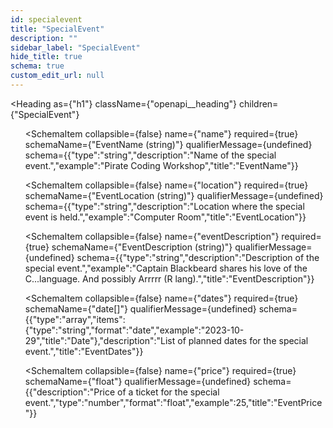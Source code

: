 ```yaml
---
id: specialevent
title: "SpecialEvent"
description: ""
sidebar_label: "SpecialEvent"
hide_title: true
schema: true
custom_edit_url: null
---
```



<Heading
  as={"h1"}
  className={"openapi__heading"}
  children={"SpecialEvent"}
>
</Heading>





<ul>
  <SchemaItem
    collapsible={false}
    name={"eventId"}
    required={false}
    schemaName={"uuid"}
    qualifierMessage={undefined}
    schema={{"description":"Identifier for a special event.","type":"string","format":"uuid","example":"3be6453c-03eb-4357-ae5a-984a0e574a54","title":"EventId"}}
  >
    
  </SchemaItem><SchemaItem
    collapsible={false}
    name={"name"}
    required={true}
    schemaName={"EventName (string)"}
    qualifierMessage={undefined}
    schema={{"type":"string","description":"Name of the special event.","example":"Pirate Coding Workshop","title":"EventName"}}
  >
    
  </SchemaItem><SchemaItem
    collapsible={false}
    name={"location"}
    required={true}
    schemaName={"EventLocation (string)"}
    qualifierMessage={undefined}
    schema={{"type":"string","description":"Location where the special event is held.","example":"Computer Room","title":"EventLocation"}}
  >
    
  </SchemaItem><SchemaItem
    collapsible={false}
    name={"eventDescription"}
    required={true}
    schemaName={"EventDescription (string)"}
    qualifierMessage={undefined}
    schema={{"type":"string","description":"Description of the special event.","example":"Captain Blackbeard shares his love of the C...language. And possibly Arrrrr (R lang).","title":"EventDescription"}}
  >
    
  </SchemaItem><SchemaItem
    collapsible={false}
    name={"dates"}
    required={true}
    schemaName={"date[]"}
    qualifierMessage={undefined}
    schema={{"type":"array","items":{"type":"string","format":"date","example":"2023-10-29","title":"Date"},"description":"List of planned dates for the special event.","title":"EventDates"}}
  >
    
  </SchemaItem><SchemaItem
    collapsible={false}
    name={"price"}
    required={true}
    schemaName={"float"}
    qualifierMessage={undefined}
    schema={{"description":"Price of a ticket for the special event.","type":"number","format":"float","example":25,"title":"EventPrice"}}
  >
    
  </SchemaItem>
</ul>
            